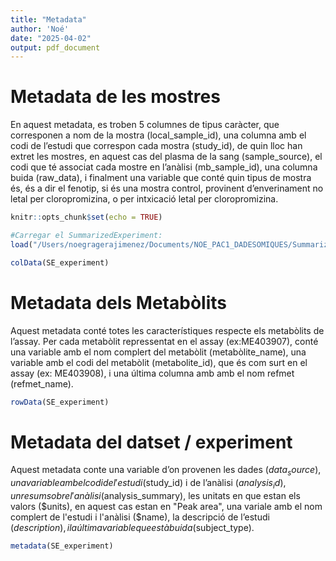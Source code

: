 ```yaml
---
title: "Metadata"
author: 'Noé'
date: "2025-04-02"
output: pdf_document
---
```


# Metadata de les mostres

En aquest metadata, es troben 5 columnes de tipus caràcter, que corresponen a nom de la mostra (local_sample_id), una columna amb el codi de l'estudi que correspon cada mostra (study_id), de quin lloc han extret les mostres, en aquest cas del plasma de la sang (sample_source), el codi que té associat cada mostre en l'anàlisi (mb_sample_id), una columna buida (raw_data), i finalment una variable que conté quin tipus de mostra és, és a dir el fenotip, si és una mostra control, provinent d'enverinament no letal per cloropromizina, o per intxicació letal per cloropromizina.

```r
knitr::opts_chunk$set(echo = TRUE)

#Carregar el SummarizedExperiment:
load("/Users/noegragerajimenez/Documents/NOE_PAC1_DADESOMIQUES/SummarizedExperiment.Rda")

colData(SE_experiment)
```

# Metadata dels Metabòlits

Aquest metadata conté totes les característiques respecte els metabòlits de l'assay. Per cada metabòlit repressentat en el assay (ex:ME403907), conté una variable amb el nom complert del metabòlit (metabòlite_name), una variable amb el codi del metabòlit (metabolite_id), que és com surt en el assay (ex: ME403908), i una última columna amb amb el nom refmet (refmet_name).

```r
rowData(SE_experiment)
```

# Metadata del datset / experiment

Aquest metadata conte una variable d'on provenen les dades ($data_source), una variable amb el codi de l'estudi ($study_id) i de l'anàlisi ($analysis_id), un resum sobre l'anàlisi ($analysis_summary), les unitats en que estan els valors ($units), en aquest cas estan en "Peak area", una variale amb el nom complert de l'estudi i l'anàlisi ($name), la descripció de l'estudi ($description), i la última variable que està buida ($subject_type).

```r
metadata(SE_experiment)
```

